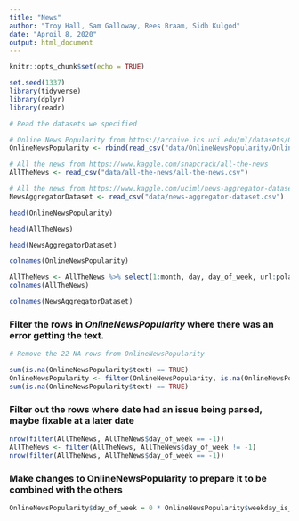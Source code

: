 ```yaml
---
title: "News"
author: "Troy Hall, Sam Galloway, Rees Braam, Sidh Kulgod"
date: "Aproil 8, 2020"
output: html_document
---
```


```r
knitr::opts_chunk$set(echo = TRUE)
```

```r
set.seed(1337)
library(tidyverse)
library(dplyr)
library(readr)
```

```r
# Read the datasets we specified

# Online News Popularity from https://archive.ics.uci.edu/ml/datasets/Online+News+Popularity
OnlineNewsPopularity <- rbind(read_csv("data/OnlineNewsPopularity/OnlineNewsPopularityTraining.csv"), read_csv("data/OnlineNewsPopularity/OnlineNewsPopularityTest.csv"))

# All the news from https://www.kaggle.com/snapcrack/all-the-news
AllTheNews <- read_csv("data/all-the-news/all-the-news.csv")

# All the news from https://www.kaggle.com/uciml/news-aggregator-dataset
NewsAggregatorDataset <- read_csv("data/news-aggregator-dataset.csv")
```

```r
head(OnlineNewsPopularity)

head(AllTheNews)

head(NewsAggregatorDataset)
```

```r
colnames(OnlineNewsPopularity)
```
```r
AllTheNews <- AllTheNews %>% select(1:month, day, day_of_week, url:polarity) # Switches order of columns
colnames(AllTheNews)
```

```r
colnames(NewsAggregatorDataset)
```

### Filter the rows in *OnlineNewsPopularity* where there was an error getting the text.
```r
# Remove the 22 NA rows from OnlineNewsPopularity

sum(is.na(OnlineNewsPopularity$text) == TRUE)
OnlineNewsPopularity <- filter(OnlineNewsPopularity, is.na(OnlineNewsPopularity$text) == FALSE)
sum(is.na(OnlineNewsPopularity$text) == TRUE)
```

### Filter out the rows where date had an issue being parsed, maybe fixable at a later date
```r
nrow(filter(AllTheNews, AllTheNews$day_of_week == -1))
AllTheNews <- filter(AllTheNews, AllTheNews$day_of_week != -1)
nrow(filter(AllTheNews, AllTheNews$day_of_week == -1))
```
### Make changes to OnlineNewsPopularity to prepare it to be combined with the others
```r
OnlineNewsPopularity$day_of_week = 0 * OnlineNewsPopularity$weekday_is_monday + 1 * OnlineNewsPopularity$weekday_is_tuesday + 2 * OnlineNewsPopularity$weekday_is_wednesday + 3 * OnlineNewsPopularity$weekday_is_thursday + 4 * OnlineNewsPopularity$weekday_is_friday + 5 * OnlineNewsPopularity$weekday_is_saturday + 6 * OnlineNewsPopularity$weekday_is_sunday
```

